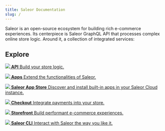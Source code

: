```yaml
---
title: Saleor Documentation
slug: /
---
```



Saleor is an open-source ecosystem for building rich e-commerce experiences. Its centerpiece is Saleor GraphQL API that processes complex online store logic. Around it, a collection of integrated services:

<!-- ## Develop -->

## Explore

<CardGrid>

[**![](./assets/icons/getting-started.svg) API** Build your store logic.](overview/introduction.mdx)

[**![](./assets/icons/integrations.svg) Apps** Extend the functionalities of Saleor.](developer/extending/apps/index.mdx)

[**![](./assets/icons/catalogue.svg) Saleor App Store** Discover and install built-in apps in your Saleor Cloud instance.](developer/app-store/overview.mdx)

[**![](./assets/icons/payment-gateways.svg) Checkout** Integrate payments into your store.](https://github.com/saleor/react-storefront/blob/canary/apps/saleor-app-checkout/README.md)

[**![](./assets/icons/storefront.svg) Storefront** Build performant e-commerce experiences.](https://github.com/saleor/react-storefront)

[**![](./assets/icons/before-start.svg) Saleor CLI** Interact with Saleor the way you like it.](cli.mdx)

</CardGrid>
